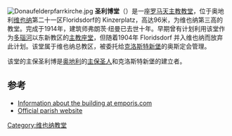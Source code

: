 [[Image:Donaufelderpfarrkirche.jpg|thumb]]
'''圣利博堂'''（{{lang-de|Kirche zum Heiligen Leopold, "Donaufelder Kirche"}}）是一座[[罗马天主教|罗马天主教]][[教堂|教堂]]，位于奥地利[[维也纳|维也纳]]第二十一区Floridsdorf的 Kinzerplatz，高达96米，为维也纳第三高的教堂。完成于1914年，建筑师弗朗茨·纽曼已去世十年。早期曾有计划利用该堂作为[[多瑙河|多瑙河]]以东新教区的[[主教座堂|主教座堂]]，但随着1904年 Floridsdorf 并入维也纳而放弃此计划。该堂属于维也纳总教区，被委托给[[克洛斯特新堡|克洛斯特新堡]]的奥斯定会管理。 

该堂的主保圣利博是[[奥地利|奥地利]]的[[主保圣人|主保圣人]]和克洛斯特新堡的建立者。

== 参考 ==
* [http://www.emporis.com/en/wm/bu/?id=111361 Information about the building at emporis.com] {{Wayback|url=http://www.emporis.com/en/wm/bu/?id=111361 |date=20070930013151 }}
* [http://www.pfarre-donaufeld.at Official parish website] {{Wayback|url=http://www.pfarre-donaufeld.at/ |date=20201130021727 }}

{{coord|48|15|11|N|16|24|30|E|region:AT-9_type:landmark|display=title}}
[[Category:维也纳教堂|Category:维也纳教堂]]